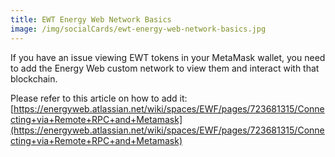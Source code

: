 ```yaml
---
title: EWT Energy Web Network Basics
image: /img/socialCards/ewt-energy-web-network-basics.jpg
---
```



<CustomLayout />

If you have an issue viewing EWT tokens in your MetaMask wallet, you need to add the Energy Web custom network to view them and interact with that blockchain.

Please refer to this article on how to add it: \
[https://energyweb.atlassian.net/wiki/spaces/EWF/pages/723681315/Connecting+via+Remote+RPC+and+Metamask](https://energyweb.atlassian.net/wiki/spaces/EWF/pages/723681315/Connecting+via+Remote+RPC+and+Metamask)
